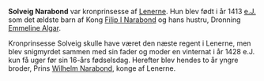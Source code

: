 {{title:Solveig Narabond}}
{{author:Laura Holmegaard}}
{{timestamp:2009-10-28T15:22:29Z}}
{{copyright:Solveig Narabond}}
'''Solveig Narabond''' var kronprinsesse af [[Lenerne]]. Hun blev født i år 1413 [[e.J.]] som det ældste barn af Kong [[Filip I Narabond]] og hans hustru, Dronning [[Emmeline Algar]].

Kronprinsesse Solveig skulle have været den næste regent i Lenerne, men blev snigmyrdet sammen med sin fader og moder en vinternat i år 1428 e.J. kun få uger før sin 16-års fødselsdag. Herefter blev hendes to år yngre broder, Prins [[Wilhelm Narabond]], konge af Lenerne.